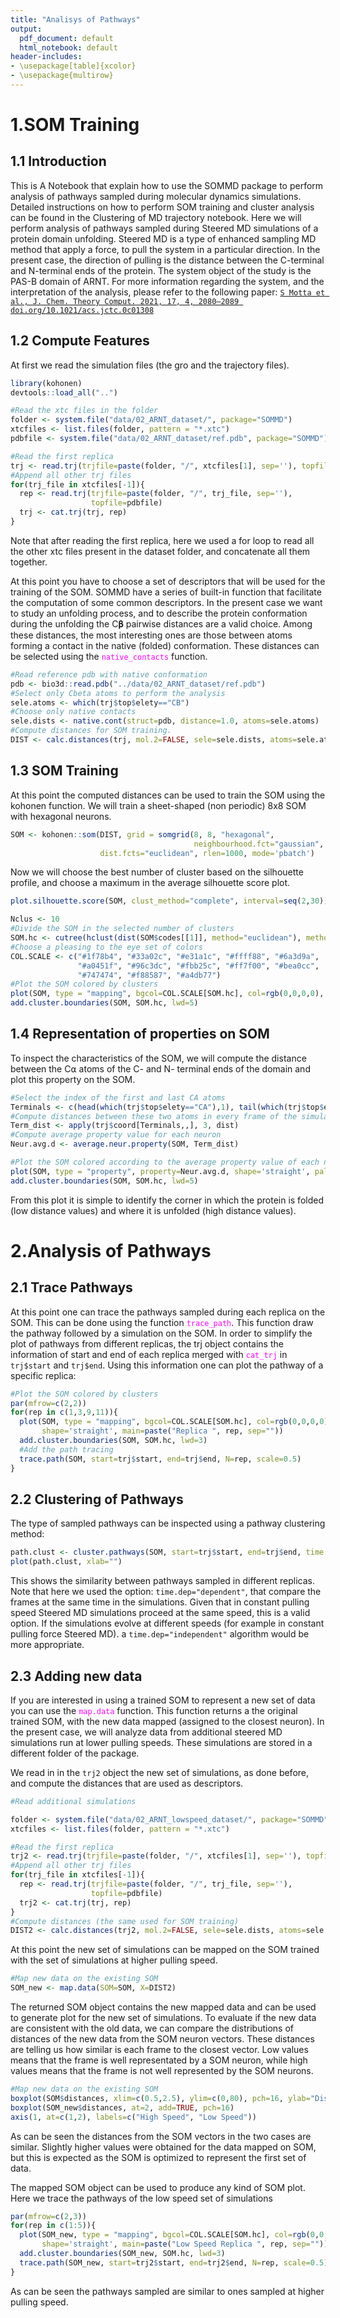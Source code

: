 ```yaml
---
title: "Analisys of Pathways"
output:
  pdf_document: default
  html_notebook: default
header-includes:
- \usepackage[table]{xcolor}
- \usepackage{multirow}
---
```


# 1.SOM Training

## 1.1 Introduction

This is A Notebook that explain how to use the SOMMD package to perform analysis of pathways sampled during molecular dynamics simulations. Detailed instructions on how to perform SOM training and cluster analysis can be found in the Clustering of MD trajectory notebook. Here we will perform analysis of pathways sampled during Steered MD simulations of a protein domain unfolding. Steered MD is a type of enhanced sampling MD method that apply a force, to pull the system in a particular direction. In the present case, the direction of pulling is the distance between the C-terminal and N-terminal ends of the protein. The system object of the study is the PAS-B domain of ARNT. For more information regarding the system, and the interpretation of the analysis, please refer to the following paper: [`S Motta et al., J. Chem. Theory Comput. 2021, 17, 4, 2080–2089 doi.org/10.1021/acs.jctc.0c01308`]{.underline}

## 1.2 Compute Features

At first we read the simulation files (the gro and the trajectory files).

```r
library(kohonen)
devtools::load_all("..")

#Read the xtc files in the folder
folder <- system.file("data/02_ARNT_dataset/", package="SOMMD")
xtcfiles <- list.files(folder, pattern = "*.xtc")
pdbfile <- system.file("data/02_ARNT_dataset/ref.pdb", package="SOMMD")

#Read the first replica
trj <- read.trj(trjfile=paste(folder, "/", xtcfiles[1], sep=''), topfile=pdbfile)
#Append all other trj files
for(trj_file in xtcfiles[-1]){
  rep <- read.trj(trjfile=paste(folder, "/", trj_file, sep=''),
                  topfile=pdbfile)
  trj <- cat.trj(trj, rep)
}
```

Note that after reading the first replica, here we used a for loop to read all the other xtc files present in the dataset folder, and concatenate all them together.

At this point you have to choose a set of descriptors that will be used for the training of the SOM. SOMMD have a series of built-in function that facilitate the computation of some common descriptors. In the present case we want to study an unfolding process, and to describe the protein conformation during the unfolding the C𝛃 pairwise distances are a valid choice. Among these distances, the most interesting ones are those between atoms forming a contact in the native (folded) conformation. These distances can be selected using the [`native_contacts`]{style="color:magenta"} function.

```r
#Read reference pdb with native conformation
pdb <- bio3d::read.pdb("../data/02_ARNT_dataset/ref.pdb")
#Select only Cbeta atoms to perform the analysis
sele.atoms <- which(trj$top$elety=="CB")
#Choose only native contacts
sele.dists <- native.cont(struct=pdb, distance=1.0, atoms=sele.atoms)
#Compute distances for SOM training. 
DIST <- calc.distances(trj, mol.2=FALSE, sele=sele.dists, atoms=sele.atoms)
```

## 1.3 SOM Training

At this point the computed distances can be used to train the SOM using the kohonen function. We will train a sheet-shaped (non periodic) 8x8 SOM with hexagonal neurons.

```r
SOM <- kohonen::som(DIST, grid = somgrid(8, 8, "hexagonal", 
                                         neighbourhood.fct="gaussian", toroidal=FALSE), 
                    dist.fcts="euclidean", rlen=1000, mode='pbatch')
```

Now we will choose the best number of cluster based on the silhouette profile, and choose a maximum in the average silhouette score plot.

```r
plot.silhouette.score(SOM, clust_method="complete", interval=seq(2,30))
```

```r
Nclus <- 10
#Divide the SOM in the selected number of clusters
SOM.hc <- cutree(hclust(dist(SOM$codes[[1]], method="euclidean"), method="complete"), 10)
#Choose a pleasing to the eye set of colors
COL.SCALE <- c("#1f78b4", "#33a02c", "#e31a1c", "#ffff88", "#6a3d9a", 
               "#a0451f", "#96c3dc", "#fbb25c", "#ff7f00", "#bea0cc", 
               "#747474", "#f88587", "#a4db77")
#Plot the SOM colored by clusters
plot(SOM, type = "mapping", bgcol=COL.SCALE[SOM.hc], col=rgb(0,0,0,0), shape='straight', main="")
add.cluster.boundaries(SOM, SOM.hc, lwd=5)

```

## 1.4 Representation of properties on SOM

To inspect the characteristics of the SOM, we will compute the distance between the C⍺ atoms of the C- and N- terminal ends of the domain and plot this property on the SOM.

```r
#Select the index of the first and last CA atoms
Terminals <- c(head(which(trj$top$elety=="CA"),1), tail(which(trj$top$elety=="CA"),1))
#Compute distances between these two atoms in every frame of the simulation
Term_dist <- apply(trj$coord[Terminals,,], 3, dist)
#Compute average property value for each neuron
Neur.avg.d <- average.neur.property(SOM, Term_dist)

#Plot the SOM colored according to the average property value of each neuron
plot(SOM, type = "property", property=Neur.avg.d, shape='straight', palette.name=colorRampPalette(c("blue", "yellow", "red")), main="")
add.cluster.boundaries(SOM, SOM.hc, lwd=5)
```

From this plot it is simple to identify the corner in which the protein is folded (low distance values) and where it is unfolded (high distance values).

# 2.Analysis of Pathways

## 2.1 Trace Pathways

At this point one can trace the pathways sampled during each replica on the SOM. This can be done using the function [`trace_path`]{style="color:magenta"}. This function draw the pathway followed by a simulation on the SOM. In order to simplify the plot of pathways from different replicas, the trj object contains the information of start and end of each replica merged with [`cat_trj`]{style="color:magenta"} in `trj$start` and `trj$end`. Using this information one can plot the pathway of a specific replica:

```r
#Plot the SOM colored by clusters
par(mfrow=c(2,2))
for(rep in c(1,3,9,11)){
  plot(SOM, type = "mapping", bgcol=COL.SCALE[SOM.hc], col=rgb(0,0,0,0), 
       shape='straight', main=paste("Replica ", rep, sep=""))
  add.cluster.boundaries(SOM, SOM.hc, lwd=3)
  #Add the path tracing
  trace.path(SOM, start=trj$start, end=trj$end, N=rep, scale=0.5)
}
```

## 2.2 Clustering of Pathways

The type of sampled pathways can be inspected using a pathway clustering method:

```r
path.clust <- cluster.pathways(SOM, start=trj$start, end=trj$end, time.dep="dependent")
plot(path.clust, xlab="")

```

This shows the similarity between pathways sampled in different replicas. Note that here we used the option: `time.dep="dependent"`, that compare the frames at the same time in the simulations. Given that in constant pulling speed Steered MD simulations proceed at the same speed, this is a valid option. If the simulations evolve at different speeds (for example in constant pulling force Steered MD). a `time.dep="independent"` algorithm would be more appropriate.

## 2.3 Adding new data

If you are interested in using a trained SOM to represent a new set of data you can use the `map.data`{style="color:magenta"} function. This function returns a the original trained SOM, with the new data mapped (assigned to the closest neuron). In the present case, we will analyze data from additional steered MD simulations run at lower pulling speeds. These simulations are stored in a different folder of the package.

We read in in the `trj2` object the new set of simulations, as done before, and compute the distances that are used as descriptors.

```r
#Read additional simulations

folder <- system.file("data/02_ARNT_lowspeed_dataset/", package="SOMMD")
xtcfiles <- list.files(folder, pattern = "*.xtc")

#Read the first replica
trj2 <- read.trj(trjfile=paste(folder, "/", xtcfiles[1], sep=''), topfile=pdbfile)
#Append all other trj files
for(trj_file in xtcfiles[-1]){
  rep <- read.trj(trjfile=paste(folder, "/", trj_file, sep=''),
                  topfile=pdbfile)
  trj2 <- cat.trj(trj, rep)
}
#Compute distances (the same used for SOM training)
DIST2 <- calc.distances(trj2, mol.2=FALSE, sele=sele.dists, atoms=sele.atoms)
```

At this point the new set of simulations can be mapped on the SOM trained with the set of simulations at higher pulling speed.

```r
#Map new data on the existing SOM
SOM_new <- map.data(SOM=SOM, X=DIST2)
```

The returned SOM object contains the new mapped data and can be used to generate plot for the new set of simulations. To evaluate if the new data are consistent with the old data, we can compare the distributions of distances of the new data from the SOM neuron vectors. These distances are telling us how similar is each frame to the closest vector. Low values means that the frame is well representated by a SOM neuron, while high values means that the frame is not well represented by the SOM neurons.

```r
#Map new data on the existing SOM
boxplot(SOM$distances, xlim=c(0.5,2.5), ylim=c(0,80), pch=16, ylab="Distance")
boxplot(SOM_new$distances, at=2, add=TRUE, pch=16)
axis(1, at=c(1,2), labels=c("High Speed", "Low Speed"))
```

As can be seen the distances from the SOM vectors in the two cases are similar. Slightly higher values were obtained for the data mapped on SOM, but this is expected as the SOM is optimized to represent the first set of data.

The mapped SOM object can be used to produce any kind of SOM plot. Here we trace the pathways of the low speed set of simulations

```r
par(mfrow=c(2,3))
for(rep in c(1:5)){
  plot(SOM_new, type = "mapping", bgcol=COL.SCALE[SOM.hc], col=rgb(0,0,0,0), 
       shape='straight', main=paste("Low Speed Replica ", rep, sep=""))
  add.cluster.boundaries(SOM_new, SOM.hc, lwd=3)
  trace.path(SOM_new, start=trj2$start, end=trj2$end, N=rep, scale=0.5)
}
```

As can be seen the pathways sampled are similar to ones sampled at higher pulling speed.
